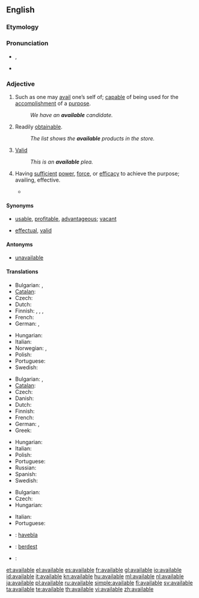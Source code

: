 ==English==

===Etymology===

{{suffix|avail|able}}

===Pronunciation===
* {{IPA|/əˈveɪləb(ə)l/}}, {{SAMPA|/@'veIl@b(@)l/}}
* {{audio|en-us-available.ogg|Audio (US)}}

===Adjective===
{{en-adj}}

# Such as one may [[avail]] one’s self of; [[capable]] of being used for the [[accomplishment]] of a [[purpose]].
#: ''We have an '''available''' candidate.''
# Readily [[obtainable]].
#: ''The list shows the '''available''' products in the store.''
# {{legal}} [[valid|Valid]]
#: ''This is an '''available''' plea.''
# {{archaic}} Having [[sufficient]] [[power]], [[force]], or [[efficacy]] to achieve the purpose; availing, effective.
#* {{quote-book|title=Proceedings - Institution of Mechanical Engineers|section=canal Boat Propulsion|author=Henry Banroft|passage=The different navigations she had to pass through for this purpose were such that only an independent method of propulsion would be available.|year=1897}}

====Synonyms====
* {{sense|such as can be availed of}} [[usable]], [[profitable]], [[advantageous]]; [[vacant]] {{qualifier|of a location}}
* {{sense|legally valid}} [[effectual]], [[valid]]

====Antonyms====
* {{sense|such as can be availed of}} [[unavailable]]

====Translations====
{{trans-top|ready for use}}
* Bulgarian: {{t|bg|годен}},  {{t|bg|полезен}}
* [[Catalan]]: {{t|ca|disponible }}
* Czech: {{t|cs|k dispozici}}
* Dutch: {{t+|nl|beschikbaar}}
* Finnish: {{t|fi|käytettävä}}, {{t|fi|käytettävissä}} {{t+|fi|oleva}}, {{t-|fi|saatavilla}}, {{t-|fi|käsillä}}
* French: {{t+|fr|disponible}}
* German: {{t+|de|verfügbar}}, {{t+|de|disponibel}}
{{trans-mid}}
* Hungarian: {{t|hu|rendelkezésre álló}}
* Italian: {{t+|it|disponibile}}
* Norwegian: {{t|no|tilgjengelig}},  {{t|no|tilgjengelige|p}}
* Polish: {{t+|pl|wolny|m}}
* Portuguese: {{t+|pt|útil}}
* Swedish: {{t+|sv|tillgänglig}}
{{trans-bottom}}

{{trans-top|readily obtainable}}
* Bulgarian: {{t|bg|наличен}},  {{t|bg|разполагаем}}
* [[Catalan]]: {{t|ca|disponible }}
* Czech: {{t-|cs|dostupný|m}}
* Danish: {{t|da|tilgængelig}}
* Dutch: {{t+|nl|beschikbaar}}
* Finnish: {{t-|fi|saatavilla}} {{t+|fi|oleva}}
* French: {{t+|fr|disponible}}
* German: {{t+|de|verfügbar}}, {{t+|de|disponibel}}
* Greek: {{t+|el|διαθέσιμος|f|tr=diathésimos}}
{{trans-mid}}
* Hungarian: {{t+|hu|kapható}}
* Italian: {{t+|it|disponibile}}
* Polish: {{t-|pl|dostępny|m}}
* Portuguese: {{t+|pt|disponível}}
* Russian: {{t+|ru|доступный|m}}
* Spanish: {{t+|es|disponible}}
* Swedish: {{t+|sv|tillgänglig}}
{{trans-bottom}}

{{trans-top|having sufficient power or efficacy; valid}}
* Bulgarian: {{t+|bg|валиден}}
* Czech: {{t|cs|platný}}
* Hungarian: {{t|hu|érvényes}}
{{trans-mid}}
* Italian: {{t+|it|valido}}
* Portuguese: {{t+|pt|válido}}
{{trans-bottom}}

{{checktrans-top}}
* {{ttbc|Esperanto}}: [[havebla]]
{{checktrans-mid}}
* {{ttbc|Kurdish}}: [[berdest]]
* {{ttbc|Spanish}}: {{t+|es|disponible}}
{{checktrans-bottom}}

[[et:available]]
[[el:available]]
[[es:available]]
[[fr:available]]
[[gl:available]]
[[io:available]]
[[id:available]]
[[it:available]]
[[kn:available]]
[[hu:available]]
[[ml:available]]
[[nl:available]]
[[ja:available]]
[[pl:available]]
[[ru:available]]
[[simple:available]]
[[fi:available]]
[[sv:available]]
[[ta:available]]
[[te:available]]
[[th:available]]
[[vi:available]]
[[zh:available]]